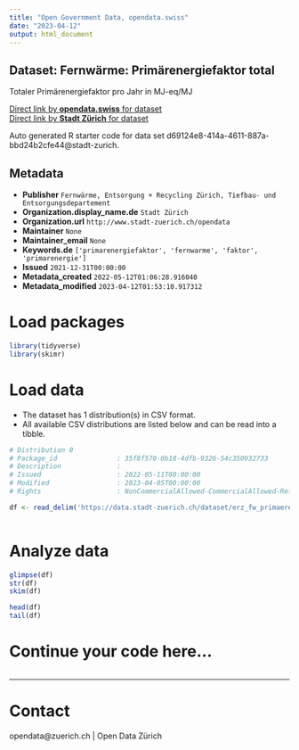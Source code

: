 ```yaml
---
title: "Open Government Data, opendata.swiss"
date: "2023-04-12"
output: html_document
---
```


## Dataset: Fernwärme: Primärenergiefaktor total

Totaler Primärenergiefaktor pro Jahr in MJ-eq/MJ

[Direct link by **opendata.swiss** for dataset](https://opendata.swiss/de/dataset/fernwarme-primarenergiefaktor-total)<br>
[Direct link by **Stadt Zürich** for dataset](https://data.stadt-zuerich.ch/dataset/erz_fw_primaerenergiefaktor)

Auto generated R starter code for data set d69124e8-414a-4611-887a-bbd24b2cfe44@stadt-zurich.

## Metadata

- **Publisher** `Fernwärme, Entsorgung + Recycling Zürich, Tiefbau- und Entsorgungsdepartement`
- **Organization.display_name.de** `Stadt Zürich`
- **Organization.url** `http://www.stadt-zuerich.ch/opendata`
- **Maintainer** `None`
- **Maintainer_email** `None`
- **Keywords.de** `['primarenergiefaktor', 'fernwarme', 'faktor', 'primarenergie']`
- **Issued** `2021-12-31T00:00:00`
- **Metadata_created** `2022-05-12T01:06:28.916040`
- **Metadata_modified** `2023-04-12T01:53:10.917312`


# Load packages

```r

library(tidyverse)
library(skimr)

```

# Load data

-   The dataset has 1 distribution(s) in CSV format.
-   All available CSV distributions are listed below and can be read into a tibble.

```r

# Distribution 0
# Package_id               : 35f8f570-0b18-4dfb-9326-54c350932733
# Description              : 
# Issued                   : 2022-05-11T00:00:00
# Modified                 : 2023-04-05T00:00:00
# Rights                   : NonCommercialAllowed-CommercialAllowed-ReferenceNotRequired

df <- read_delim('https://data.stadt-zuerich.ch/dataset/erz_fw_primaerenergiefaktor/download/fw_primaerenergiefaktor.csv')



```

# Analyze data

```r

glimpse(df)
str(df)
skim(df)

head(df)
tail(df)

```

# Continue your code here...

```r

```

------------------------------------------------------------------------

# Contact

opendata@zuerich.ch | Open Data Zürich

